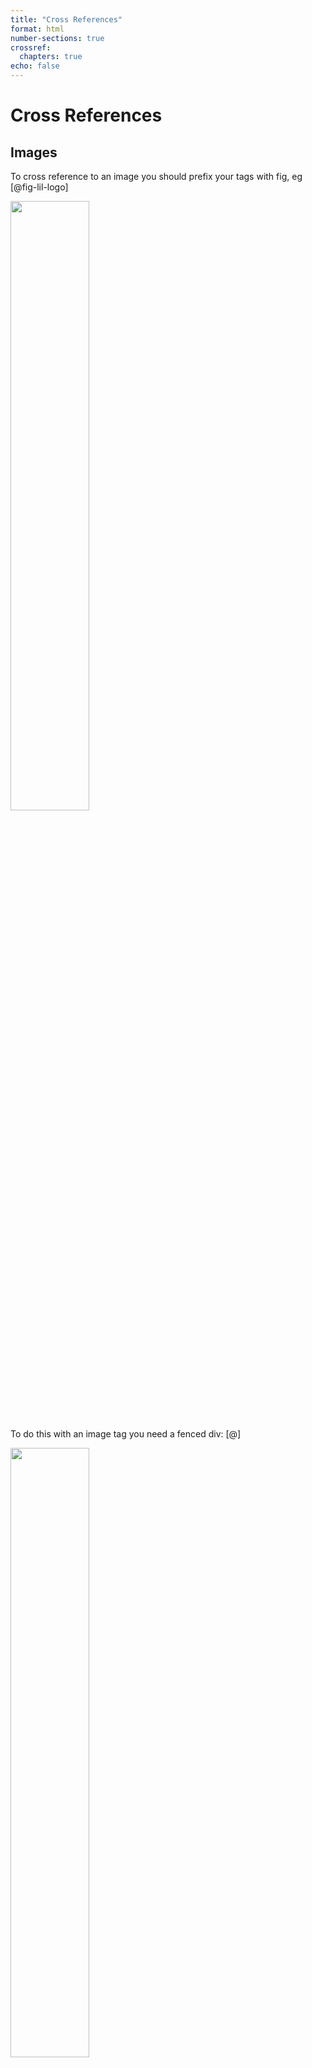 ```yaml
---
title: "Cross References"
format: html
number-sections: true
crossref:
  chapters: true
echo: false
---
```


# Cross References

## Images

To cross reference to an image you should prefix your tags with fig, eg  [@fig-lil-logo]

![](lil-logo.jpg){#fig-lil-logo width=50%}

To do this with an image tag you need a fenced div: [@]

::: {#fig-lil-logo}
<img src="lil-logo_alternative.jpg" width="50%"/>
:::

# Sections 

To cross-reference sections use the `sec` prefix, eg [@sec-code-output]

## Code output {#sec-code-output}

Use the `label` chunk option to make output cross-referencable.

To cross-reference tables use the `tbl` prefix, [@tbl-penguins]


```python
# | label: tbl-penguins
# | tbl-cap: ""
# https://github.com/quarto-dev/quarto-cli/issues/3603
import pandas as pd
import numpy as np
from palmerpenguins import load_penguins

pd.options.mode.chained_assignment = None
penguins = load_penguins()
penguins_cleaned = penguins.dropna()
penguins_cleaned.head()
```

As with embedding images, captions for chunks outputting charts should use the `fig` prefix, [@fig-scatter-flip-and-bill].

```python
# | label: fig-scatter-flip-and-bill
from plotnine import ggplot, geom_point, aes, stat_smooth, facet_wrap
from palmerpenguins import load_penguins
(
    ggplot(penguins_cleaned, aes("bill_length_mm",
           "flipper_length_mm", color="factor(species)"))
    + geom_point()
)
```

The cross-reference hyperlinks are anchor links - [@fig-lil-logo]